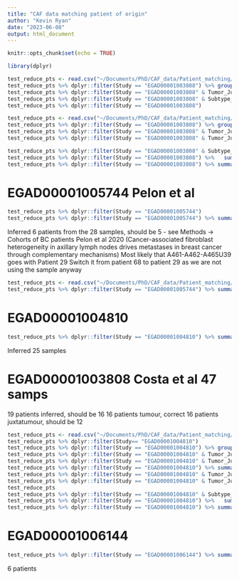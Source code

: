```yaml
---
title: "CAF data matching patient of origin"
author: "Kevin Ryan"
date: "2023-06-08"
output: html_document
---
```


```r
knitr::opts_chunk$set(echo = TRUE)
```

```r
library(dplyr)
```

```r
test_reduce_pts <- read.csv("~/Documents/PhD/CAF_data/Patient_matching/CAF_subpopulation_data - test_reduce_patients.csv")
test_reduce_pts %>% dplyr::filter(Study == "EGAD00001003808") %>% group_by(Patient) %>% n_distinct()
test_reduce_pts %>% dplyr::filter(Study == "EGAD00001003808" & Tumor_JuxtaTumor == "tumor") %>% group_by(Patient) %>% n_distinct()
test_reduce_pts %>% dplyr::filter(Study == "EGAD00001003808" & Subtype_if_known == "LuminalA")
test_reduce_pts %>% dplyr::filter(Study == "EGAD00001003808")
```

```r
test_reduce_pts <- read.csv("~/Documents/PhD/CAF_data/Patient_matching/CAF_subpopulation_data - test_reduce_patients_20230627.csv")
test_reduce_pts %>% dplyr::filter(Study == "EGAD00001003808") %>% group_by(Patient) %>% n_distinct()
test_reduce_pts %>% dplyr::filter(Study == "EGAD00001003808" & Tumor_JuxtaTumor == "tumor") %>%  summarize(count_distinct = n_distinct(Patient))
test_reduce_pts %>% dplyr::filter(Study == "EGAD00001003808" & Tumor_JuxtaTumor == "juxtatumor") %>%  summarize(count_distinct = n_distinct(Patient))

test_reduce_pts %>% dplyr::filter(Study == "EGAD00001003808" & Subtype_if_known == "LuminalA")
test_reduce_pts %>% dplyr::filter(Study == "EGAD00001003808") %>%   summarize(count_distinct = n_distinct(Patient))
test_reduce_pts %>% dplyr::filter(Study == "EGAD00001003808") %>% summarize(count_distinct = n_distinct(Patient)) 
```

# EGAD00001005744 Pelon et al

```r
test_reduce_pts %>% dplyr::filter(Study == "EGAD00001005744")
test_reduce_pts %>% dplyr::filter(Study == "EGAD00001005744") %>% summarise(length(unique(Patient)), .by = Patient)
``` 

Inferred 6 patients from the 28 samples, should be 5 - see Methods -> Cohorts of BC patients Pelon et al 2020 (Cancer-associated fibroblast heterogeneity in axillary lymph nodes drives metastases in breast cancer through complementary mechanisms)
Most likely that A461-A462-A465U39	goes with Patient 29
Switch it from patient 68 to patient 29 as we are not using the sample anyway

```r
test_reduce_pts <- read.csv("~/Documents/PhD/CAF_data/Patient_matching/CAF_subpopulation_data - test_reduce_patients_20230311.csv")
test_reduce_pts %>% dplyr::filter(Study == "EGAD00001005744") %>% summarise(length(unique(Patient)), .by = Patient) %>% nrow()
```

# EGAD00001004810

```r
test_reduce_pts %>% dplyr::filter(Study == "EGAD00001004810") %>% summarise(length(unique(Patient)), .by = Patient) %>% nrow()
```

Inferred 25 samples

# EGAD00001003808 Costa et al 47 samps

19 patients inferred, should be 16
16 patients tumour, correct
16 patients juxtatumour, should be 12

```r
test_reduce_pts <- read.csv("~/Documents/PhD/CAF_data/Patient_matching/CAF_subpopulation_data - test_reduce_patients_20230627.csv")
test_reduce_pts %>% dplyr::filter(Study== "EGAD00001004810")
test_reduce_pts %>% dplyr::filter(Study == "EGAD00001004810") %>% group_by(Patient) %>% count(Patient)
test_reduce_pts %>% dplyr::filter(Study == "EGAD00001004810" & Tumor_JuxtaTumor == "tumor")
test_reduce_pts %>% dplyr::filter(Study == "EGAD00001004810" & Tumor_JuxtaTumor == "juxtatumor")
test_reduce_pts %>% dplyr::filter(Study == "EGAD00001004810") %>% summarise(length(unique(Patient)), .by = Patient)
test_reduce_pts %>% dplyr::filter(Study == "EGAD00001004810" & Tumor_JuxtaTumor == "tumor") %>%  summarize(count_distinct = n_distinct(Patient))
test_reduce_pts %>% dplyr::filter(Study == "EGAD00001004810" & Tumor_JuxtaTumor == "juxtatumor") %>%  summarize(count_distinct = n_distinct(Patient))
test_reduce_pts
test_reduce_pts %>% dplyr::filter(Study == "EGAD00001004810" & Subtype_if_known == "LuminalA")
test_reduce_pts %>% dplyr::filter(Study == "EGAD00001004810") %>%   summarize(count_distinct = n_distinct(Patient))
test_reduce_pts %>% dplyr::filter(Study == "EGAD00001004810") %>% summarize(count_distinct = n_distinct(Patient)) 
```

# EGAD00001006144

```r
test_reduce_pts %>% dplyr::filter(Study == "EGAD00001006144") %>% summarise(length(unique(Patient)), .by = Patient) %>% nrow()
```

6 patients

